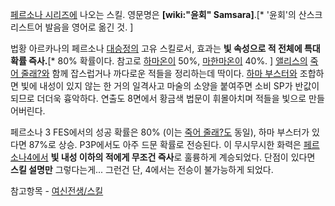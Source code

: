 [[페르소나 시리즈]]에 나오는 스킬. 영문명은 '''[wiki:"윤회" Samsara]'''.[* '윤회'의 산스크리스트어 발음을 영어로 옮긴 것. ]

법황 아르카나의 페르소나 [[대승정]]의 고유 스킬로서, 효과는 '''빛 속성으로 적 전체에 특대확률 즉사.'''[* 80% 확률이다. 참고로 [[하마온]]이 50%, [[마한마온]]이 40%. ] [[앨리스]]의 [[죽어 줄래?]]와 함께 잡스럽거나 까다로운 적들을 정리하는데 딱이다. [[하마 부스터]]와 조합하면 빛에 내성이 있지 않는 한 거의 일격사고 마술의 소양을 붙여주면 소비 SP가 반값이 되므로 더더욱 흉악하다. 연출도 8면에서 황금색 법문이 휘몰아치며 적들을 빛으로 만들어버린다.

페르소나 3 FES에서의 성공 확률은 80% (이는 [[죽어 줄래?]]도 동일), 하마 부스터가 있다면 87%로 상승.
P3P에서도 아주 드문 확률로 전승된다. 이 무시무시한 화력은 [[페르소나4]]에서 '''빛 내성 이하의 적에게 무조건 즉사'''로 훌륭하게 계승되었다. 단점이 있다면 '''스킬 설명만''' 그렇다는게... 그런건 단, 4에서는 전승이 불가능하게 되었다.

참고항목 - [[여신전생/스킬]]
